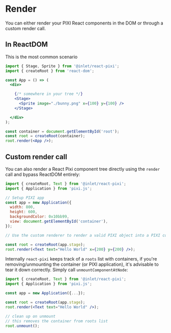 
<Meta title="Render" />

# Render

You can either render your PIXI React components in the DOM or through a custom render call.

## In ReactDOM

This is the most common scenario


```jsx
import { Stage, Sprite } from '@inlet/react-pixi';
import { createRoot } from 'react-dom';

const App = () => (
  <div>

    {/* somewhere in your tree */}
    <Stage>
      <Sprite image="./bunny.png" x={100} y={100} />
    </Stage>

  </div>
);

const container = document.getElementById('root');
const root = createRoot(container);
root.render(<App />);
```

## Custom render call

You can also render a React Pixi component tree directly using the `render` call and bypass ReactDOM entirely:


```jsx
import { createRoot, Text } from '@inlet/react-pixi';
import { Application } from 'pixi.js';

// Setup PIXI app
const app = new Application({
  width: 800,
  height: 600,
  backgroundColor: 0x10bb99,
  view: document.getElementById('container'),
});

// Use the custom renderer to render a valid PIXI object into a PIXI container.

const root = createRoot(app.stage);
root.render(<Text text="Hello World" x={200} y={200} />);
```

Internally `react-pixi` keeps track of a `roots` list with containers, if you're removing/unmounting the container (or PIXI application),
it's advisable to tear it down correctly. Simply call `unmountComponentAtNode`:


```jsx
import { createRoot, Text } from '@inlet/react-pixi';
import { Application } from 'pixi.js';

const app = new Application({...});

const root = createRoot(app.stage);
root.render(<Text text="Hello World" />);

// clean up on unmount
// this removes the container from roots list
root.unmount();
```
